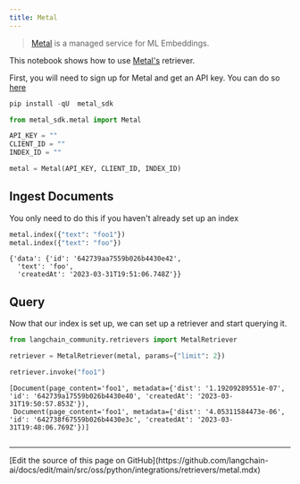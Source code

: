 ```yaml
---
title: Metal
---
```


>[Metal](https://github.com/getmetal/metal-python) is a managed service for ML Embeddings.

This notebook shows how to use [Metal's](https://docs.getmetal.io/introduction) retriever.

First, you will need to sign up for Metal and get an API key. You can do so [here](https://docs.getmetal.io/misc-create-app)

```python
pip install -qU  metal_sdk
```

```python
from metal_sdk.metal import Metal

API_KEY = ""
CLIENT_ID = ""
INDEX_ID = ""

metal = Metal(API_KEY, CLIENT_ID, INDEX_ID)
```

## Ingest Documents

You only need to do this if you haven't already set up an index

```python
metal.index({"text": "foo1"})
metal.index({"text": "foo"})
```

```output
{'data': {'id': '642739aa7559b026b4430e42',
  'text': 'foo',
  'createdAt': '2023-03-31T19:51:06.748Z'}}
```

## Query

Now that our index is set up, we can set up a retriever and start querying it.

```python
from langchain_community.retrievers import MetalRetriever
```

```python
retriever = MetalRetriever(metal, params={"limit": 2})
```

```python
retriever.invoke("foo1")
```

```output
[Document(page_content='foo1', metadata={'dist': '1.19209289551e-07', 'id': '642739a17559b026b4430e40', 'createdAt': '2023-03-31T19:50:57.853Z'}),
 Document(page_content='foo1', metadata={'dist': '4.05311584473e-06', 'id': '642738f67559b026b4430e3c', 'createdAt': '2023-03-31T19:48:06.769Z'})]
```

```python

```

---

<Callout icon="pen-to-square" iconType="regular">
  [Edit the source of this page on GitHub](https://github.com/langchain-ai/docs/edit/main/src/oss/python/integrations/retrievers/metal.mdx)
</Callout>
